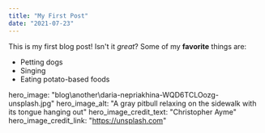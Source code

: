 ```yaml
---
title: "My First Post"
date: "2021-07-23"
---
```


This is my first blog post! Isn't it _great_?
Some of my **favorite** things are:

- Petting dogs
- Singing
- Eating potato-based foods

hero_image: "blog\another\daria-nepriakhina-WQD6TCLOozg-unsplash.jpg"
hero_image_alt: "A gray pitbull relaxing on the sidewalk with its tongue hanging out"
hero_image_credit_text: "Christopher Ayme"
hero_image_credit_link: "https://unsplash.com"
